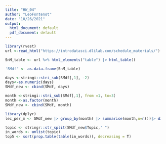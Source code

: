 ```yaml
---
title: "HW_04"
author: "LeoFontenot"
date: "10/26/2021"
output:
  html_document: default
  pdf_document: default
---
```


```r
library(rvest)
url <-read_html("https://introdatasci.dlilab.com/schedule_materials/")

SnM_table <- url %>% html_elements("table") |> html_table()

'SMdf' <- as.data.frame(SnM_table)

```

```r
days <-stringi::stri_sub(SMdf[,1], -2)
days<-as.numeric(days)
SMdf_new <- cbind(SMdf, days)

month <-stringi::stri_sub(SMdf[,1], from =1, to=3)
month <-as.factor(month)
SMdf_new <- cbind(SMdf, month)

```

```r
library(dplyr)
lec_per_m <- SMdf_new |> group_by(month) |> summarise(month,n=n())|> distinct()|> arrange(month,desc(n))

```

```r
topic <- stringr::str_split(SMdf_new$Topic," ")
in_words <- unlist(topic)
top5 <- sort(prop.table(table(in_words)), decreasing = T)

```
